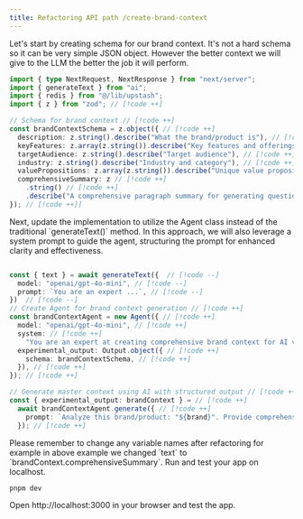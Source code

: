 ```yaml
---
title: Refactoring API path /create-brand-context
---
```



<Steps>

<Step>
Let's start by creating schema for our brand context. It's not a hard schema so it can be very simple JSON object. However the better context we will give to the LLM the better the job it will perform.

```ts title="app/api/create-brand-context/route.ts"
import { type NextRequest, NextResponse } from "next/server";
import { generateText } from "ai";
import { redis } from "@/lib/upstash";
import { z } from "zod"; // [!code ++]

// Schema for brand context // [!code ++]
const brandContextSchema = z.object({ // [!code ++]
  description: z.string().describe("What the brand/product is"), // [!code ++]
  keyFeatures: z.array(z.string()).describe("Key features and offerings"), // [!code ++]
  targetAudience: z.string().describe("Target audience"), // [!code ++]
  industry: z.string().describe("Industry and category"), // [!code ++]
  valuePropositions: z.array(z.string()).describe("Unique value propositions"), // [!code ++]
  comprehensiveSummary: z // [!code ++]
    .string() // [!code ++]
    .describe("A comprehensive paragraph summary for generating questions"), // [!code ++]
}); // [!code ++]]
```

</Step>

<Step>
Next, update the implementation to utilize the Agent class instead of the traditional `generateText()` method. 
In this approach, we will also leverage a system prompt to guide the agent, structuring the prompt for enhanced clarity and effectiveness.


```ts title="app/api/create-brand-context/route.ts"

const { text } = await generateText({  // [!code --]
  model: "openai/gpt-4o-mini", // [!code --]
  prompt: `You are an expert ...`, // [!code --]
})  // [!code --]
// Create Agent for brand context generation // [!code ++]
const brandContextAgent = new Agent({ // [!code ++]
  model: "openai/gpt-4o-mini", // [!code ++]
  system: // [!code ++]
    "You are an expert at creating comprehensive brand context for AI visibility testing. Analyze brands and products to provide detailed, structured information.", // [!code ++]
  experimental_output: Output.object({ // [!code ++]
    schema: brandContextSchema, // [!code ++]
  }), // [!code ++]
}); // [!code ++]

// Generate master context using AI with structured output // [!code ++]
const { experimental_output: brandContext } = // [!code ++]
  await brandContextAgent.generate({ // [!code ++]
    prompt: `Analyze this brand/product: "${brand}". Provide comprehensive information that will be used to generate natural questions users might ask AI assistants.`, // [!code ++]
  }); // [!code ++]

```
</Step>

<Step>
  Please remember to change any variable names after refactoring for example in above example we changed `text` to `brandContext.comprehensiveSummary`.
</Step>

<Step>
  Run and test your app on localhost.

  ```bash
  pnpm dev
  ```

  Open http://localhost:3000 in your browser and test the app.

</Step>


</Steps>
